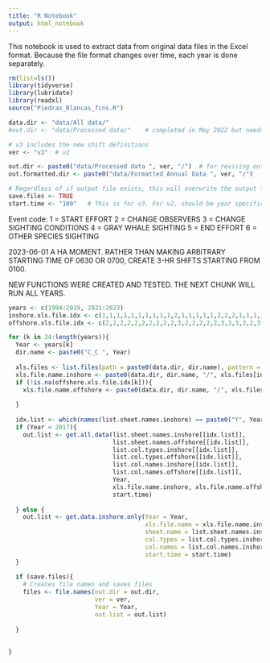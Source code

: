 ```yaml
---
title: "R Notebook"
output: html_notebook
---
```


This notebook is used to extract data from original data files in the Excel format. Because the file format changes over time, each year is done separately. 

```r
rm(list=ls())
library(tidyverse)
library(lubridate)
library(readxl)
source("Piedras_Blancas_fcns.R")

data.dir <- "data/All data/"
#out.dir <- "data/Processed data/"    # completed in May 2022 but needs revisions

# v3 includes the new shift definitions
ver <- "v3"  # v2

out.dir <- paste0("data/Processed data ", ver, "/")  # for revising outputs
out.formatted.dir <- paste0("data/Formatted Annual Data ", ver, "/")

# Regardless of if output file exists, this will overwrite the output files
save.files <- TRUE
start.time <- "100"   # This is for v3. For v2, should be year specific.


```

Event code:
1 = START EFFORT
2 = CHANGE OBSERVERS
3 = CHANGE SIGHTING CONDITIONS
4 = GRAY WHALE SIGHTING
5 = END EFFORT
6 = OTHER SPECIES SIGHTING

2023-06-01 A HA MOMENT. RATHER THAN MAKING ARBITRARY STARTING TIME OF 0630 OR 0700, CREATE 3-HR SHIFTS STARTING FROM 0100. 

NEW FUNCTIONS WERE CREATED AND TESTED. THE NEXT CHUNK WILL RUN ALL YEARS. 

```r
years <- c(1994:2019, 2021:2023)
inshore.xls.file.idx <- c(1,1,1,1,1,1,1,1,1,1,2,1,1,1,1,1,2,2,2,1,1,1,1,1,1,1,1,1,1)
offshore.xls.file.idx <- c(2,2,2,2,2,2,2,2,2,2,3,2,2,2,2,2,3,3,3,2,2,3,2,NA,NA,NA,NA,NA,NA)

for (k in 24:length(years)){
  Year <- years[k]
  dir.name <- paste0("C_C ", Year)
  
  xls.files <- list.files(path = paste0(data.dir, dir.name), pattern = ".xls")
  xls.file.name.inshore <- paste0(data.dir, dir.name, "/", xls.files[inshore.xls.file.idx[k]])
  if (!is.na(offshore.xls.file.idx[k])){
    xls.file.name.offshore <- paste0(data.dir, dir.name, "/", xls.files[offshore.xls.file.idx[k]])
    
  }
  
  idx.list <- which(names(list.sheet.names.inshore) == paste0("Y", Year))
  if (Year < 2017){
    out.list <- get.all.data(list.sheet.names.inshore[[idx.list]], 
                             list.sheet.names.offshore[[idx.list]],
                             list.col.types.inshore[[idx.list]], 
                             list.col.types.offshore[[idx.list]],
                             list.col.names.inshore[[idx.list]], 
                             list.col.names.offshore[[idx.list]],
                             Year, 
                             xls.file.name.inshore, xls.file.name.offshore,
                             start.time)
    
  } else {
    out.list <- get.data.inshore.only(Year = Year,
                                      xls.file.name = xls.file.name.inshore,
                                      sheet.name = list.sheet.names.inshore[[idx.list]],
                                      col.types = list.col.types.inshore[[idx.list]],
                                      col.names = list.col.names.inshore[[idx.list]],
                                      start.time = start.time)
  }
  
  if (save.files){
    # Creates file names and saves files
    files <- file.names(out.dir = out.dir, 
                        ver = ver, 
                        Year = Year, 
                        out.list = out.list)
    
  }
  
  
}

```

